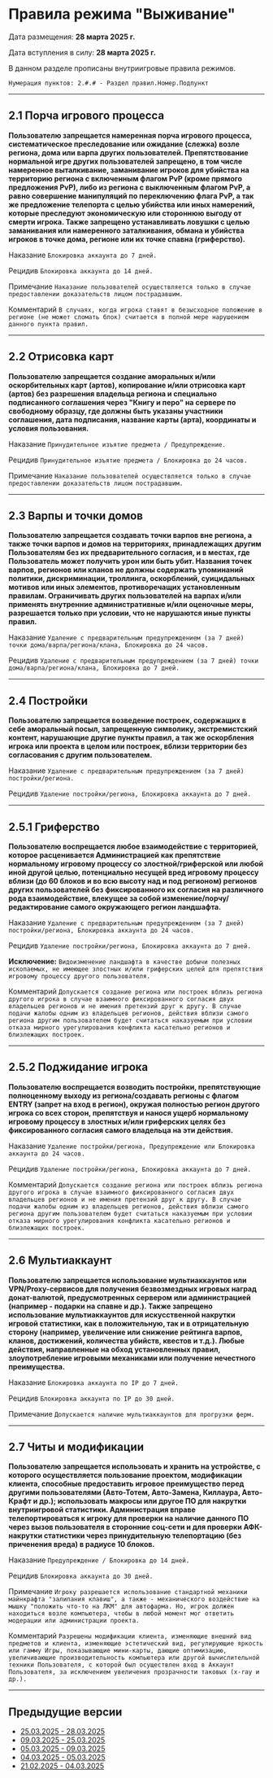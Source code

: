 # Правила режима "Выживание"

Дата размещения: **28 марта 2025 г.** 

Дата вступления в силу: **28 марта 2025 г.** 

В данном разделе прописаны внутриигровые правила режимов.

```Нумерация пунктов: 2.#.# - Раздел правил.Номер.Подпункт```

--------

## 2.1 Порча игрового процесса

**Пользователю запрещается намеренная порча игрового процесса, систематическое преследование или ожидание (слежка) возле региона, дома или варпа других пользователей. Препятствование нормальной игре других пользователей запрещено, в том числе намеренное выталкивание, заманивание игроков для убийства на территорию региона с включенным флагом PvP (кроме прямого предложения PvP), либо из региона с выключенным флагом PvP, а равно совершение манипуляций по переключению флага PvP, а так же предложение телепорта с целью убийства или иных намерений, которые преследуют экономическую или стороннюю выгоду от смерти игрока. Также запрещено устанавливать ловушки с целью заманивания или намеренного заталкивания, обмана и убийства игроков в точке дома, регионе или их точке спавна (гриферство).**

<Badge bgColor="#FF3333" textColor="#FFFFFF">Наказание</Badge> ```Блокировка аккаунта до 7 дней.```

<Badge bgColor="#FF3333" textColor="#FFFFFF">Рецидив</Badge> ```Блокировка аккаунта до 14 дней.```

<Badge bgColor="#118823" textColor="#FFFFFF">Примечание</Badge> ```Наказание пользователей осуществляется только в случае предоставлении доказательств лицом пострадавшим.```

<Badge bgColor="#4d88ff" textColor="#FFFFFF">Комментарий</Badge> ```В случаях, когда игрока ставят в безысходное положение в регионе (не может сломать блок) считается в полной мере нарушением данного пункта правил.```

--------

## 2.2 Отрисовка карт

**Пользователю запрещается создание аморальных и/или оскорбительных карт (артов), копирование и/или отрисовка карт (артов) без разрешения владельца региона и специально подписанного соглашения через "Книгу и перо" на сервере по свободному образцу, где должны быть указаны участники соглашения, дата подписания, название карты (арта), координаты и условия пользования.**

<Badge bgColor="#FF3333" textColor="#FFFFFF">Наказание</Badge> ```Принудительное изъятие предмета / Предупреждение.```

<Badge bgColor="#FF3333" textColor="#FFFFFF">Рецидив</Badge> ```Принудительное изъятие предмета / Блокировка до 24 часов.```

<Badge bgColor="#118823" textColor="#FFFFFF">Примечание</Badge> ```Наказание пользователей осуществляется только в случае предоставлении доказательств лицом пострадавшим.```

--------

## 2.3 Варпы и точки домов

**Пользователю запрещается создавать точки варпов вне региона, а также точки варпов и домов на территориях, принадлежащих другим Пользователям без их предварительного согласия, и в местах, где Пользователь может получить урон или быть убит. Названия точек варпов, регионов или кланов не должны содержать упоминаний политики, дискриминации, троллинга, оскорблений, суицидальных мотивов или иных элементов, противоречащих установленным правилам. Ограничивать других пользователей на варпах и/или применять внутренние административные и/или оценочные меры, разрешается только при условии, что не нарушаются иные пункты правил.**

<Badge bgColor="#FF3333" textColor="#FFFFFF">Наказание</Badge> ```Удаление с предварительным предупреждением (за 7 дней) точки дома/варпа/региона/клана, Блокировка до 24 часов.```

<Badge bgColor="#FF3333" textColor="#FFFFFF">Рецидив</Badge> ```Удаление с предварительным предупреждением (за 7 дней) точки дома/варпа/региона/клана, Блокировка до 7 дней.```

--------

## 2.4 Постройки

**Пользователю запрещается возведение построек, содержащих в себе аморальный посыл, запрещенную символику, экстремистский контент, нарушающие другие пункты правил, а так же оскорбления игрока или проекта в целом или построек, вблизи территории без согласования с другим пользователем.**

<Badge bgColor="#FF3333" textColor="#FFFFFF">Наказание</Badge> ```Удаление с предварительным предупреждением (за 7 дней) постройки/региона.```

<Badge bgColor="#FF3333" textColor="#FFFFFF">Рецидив</Badge> ```Удаление постройки/региона, Блокировка аккаунта до 7 дней.```

--------

## 2.5.1 Гриферство

**Пользователю воспрещается любое взаимодействие с территорией, которое расценивается Администрацией как препятствие нормальному игровому процессу со злостной/гриферской или любой иной другой целью, потенциально несущей вред игровому процессу вблизи (до 60 блоков и во всю высоту над и под регионом) регионов других пользователей без фиксированного их согласия на различного рода взаимодействие, влекущее за собой изменение/порчу/редактирование самого окружающего регион ландшафта.**

<Badge bgColor="#FF3333" textColor="#FFFFFF">Наказание</Badge> ```Удаление с предварительным предупреждением (за 7 дней) постройки/региона, Блокировка аккаунта до 24 часов.```

<Badge bgColor="#FF3333" textColor="#FFFFFF">Рецидив</Badge> ```Удаление постройки/региона, Блокировка аккаунта до 7 дней.```

**<Badge bgColor="#118823" textColor="#FFFFFF">Исключение</Badge>:** ```Видоизменение ландшафта в качестве добычи полезных ископаемых, не имеющее злостных и/или гриферских целей для препятствия игровому процессу другого пользователя.```

<Badge bgColor="#4d88ff" textColor="#FFFFFF">Комментарий</Badge> ```Допускается создание региона или построек вблизь региона другого игрока в случае взаимного фиксированного согласия двух владельцев регионов и не имения претензий друг к другу. В случае подачи жалобы одним из владельцев регионов, действия вблизи самого региона другим пользователем будет считаться наказуемым при условии отказа мирного урегулирования конфликта касательно регионов и близлежащих построек.```

--------

## 2.5.2 Поджидание игрока

**Пользователю воспрещается возводить постройки, препятствующие полноценному выходу из региона/создавать регионы с флагом ENTRY (запрет на вход в регион), окружая полностью регион другого игрока со всех сторон, препятствуя и нанося ущерб нормальному игровому процессу в злостных и/или гриферских целях без фиксированного согласия самого владельца на эти действия.**

<Badge bgColor="#FF3333" textColor="#FFFFFF">Наказание</Badge> ```Удаление постройки/региона, Предупреждение или Блокировка аккаунта до 24 часов.```

<Badge bgColor="#FF3333" textColor="#FFFFFF">Рецидив</Badge> ```Удаление постройки/региона, Блокировка аккаунта до 7 дней.```

<Badge bgColor="#4d88ff" textColor="#FFFFFF">Комментарий</Badge> ```Допускается создание региона или построек вблизь региона другого игрока в случае взаимного фиксированного согласия двух владельцев регионов и не имения претензий друг к другу. В случае подачи жалобы одним из владельцев регионов, действия вблизи самого региона другим пользователем будет считаться наказуемым при условии отказа мирного урегулирования конфликта касательно регионов и близлежащих построек.```

--------

## 2.6 Мультиаккаунт

**Пользователю запрещается использование мультиаккаунтов или VPN/Proxy-сервисов для получения безвозмездных игровых наград донат-валютой, предусмотренных сервером или администрацией (например - подарки на спавне и др.). Также запрещено использование мультиаккаунтов для искусственной накрутки игровой статистики, как в положительную, так и в отрицательную сторону (например, увеличение или снижение рейтинга варпов, кланов, достижений, количества убийств, квестов и т.д.). Любые действия, направленные на обход установленных правил, злоупотребление игровыми механиками или получение нечестного преимущества.**

<Badge bgColor="#FF3333" textColor="#FFFFFF">Наказание</Badge> ```Блокировка аккаунта по IP до 7 дней.```

<Badge bgColor="#FF3333" textColor="#FFFFFF">Рецидив</Badge> ```Блокировка аккаунта по IP до 30 дней.```

<Badge bgColor="#118823" textColor="#FFFFFF">Примечание</Badge> ```Допускается наличие мультиаккаунтов для прогрузки ферм.```

--------

## 2.7 Читы и модификации

**Пользователю запрещается использовать и хранить на устройстве, с которого осуществляется пользование проектом, модификации клиента, способные предоставить игровое преимущество перед другими пользователями (Авто-Тотем, Авто-Замена, Киллаура, Авто-Крафт и др.); использовать макросы или другое ПО для накрутки внутриигровой статистики. Администрация вправе телепортироваться к игроку для проверки на наличие данного ПО через вызов пользователя в сторонние соц-сети и для проверки АФК-накрутки статистики через принудительную телепортацию (без приченения вреда) в радиусе 10 блоков.**

<Badge bgColor="#FF3333" textColor="#FFFFFF">Наказание</Badge> ```Предупреждение / Блокировка до 14 дней.```

<Badge bgColor="#FF3333" textColor="#FFFFFF">Рецидив</Badge> ```Блокировка аккаунта до 30 дней.```

<Badge bgColor="#118823" textColor="#FFFFFF">Примечание</Badge> ```Игроку разрешается использование стандартной механики майнкрафта "залипания клавиш", а также - механического воздействие на мышку "положить что-то на ЛКМ" для автофарма. Но, игрок должен находиться возле компьютера, чтобы в любой момент мог ответить модерации или администрации проекта.```

<Badge bgColor="#4D88FF" textColor="#FFFFFF">Комментарий</Badge> ```Разрешены модификации клиента, изменяющие внешний вид предметов и клиента, изменяющие эстетический вид, регулирующие яркость или гамму Игры, показывающие мини-карты, дающие оптимизацию, увеличивающие производительность компьютера или другой вычислительной техники Пользователя, с которой был осуществлен вход в Аккаунт Пользователя, за исключением увеличения прозрачности таковых (x-ray и др.).```

--------
## Предыдущие версии

- [25.03.2025 - 28.03.2025](https://www.etty.su/docs/rules/survival-28-03-2025)
- [09.03.2025 - 25.03.2025](https://www.etty.su/docs/rules/survival-25-03-2025)
- [05.03.2025 - 09.03.2025](https://www.etty.su/docs/rules/survival-09-03-2025)
- [04.03.2025 - 05.03.2025](https://www.etty.su/docs/rules/survival-05-03-2025)
- [21.02.2025 - 04.03.2025](https://www.etty.su/docs/rules/survival-04-03-2025)